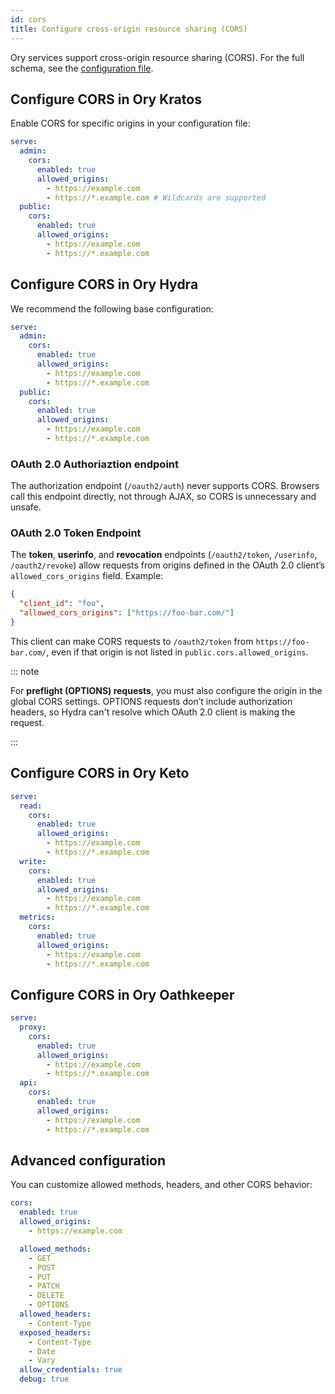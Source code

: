 ```yaml
---
id: cors
title: Configure cross-origin resource sharing (CORS)
---
```


Ory services support cross-origin resource sharing (CORS). For the full schema, see the
[configuration file](https://github.com/ory/hydra/blob/master/.schema/config.schema.json).

## Configure CORS in Ory Kratos

Enable CORS for specific origins in your configuration file:

```yaml
serve:
  admin:
    cors:
      enabled: true
      allowed_origins:
        - https://example.com
        - https://*.example.com # Wildcards are supported
  public:
    cors:
      enabled: true
      allowed_origins:
        - https://example.com
        - https://*.example.com
```

## Configure CORS in Ory Hydra

We recommend the following base configuration:

```yaml
serve:
  admin:
    cors:
      enabled: true
      allowed_origins:
        - https://example.com
        - https://*.example.com
  public:
    cors:
      enabled: true
      allowed_origins:
        - https://example.com
        - https://*.example.com
```

### OAuth 2.0 Authoriaztion endpoint

The authorization endpoint (`/oauth2/auth`) never supports CORS. Browsers call this endpoint directly, not through AJAX, so
CORS is unnecessary and unsafe.

### OAuth 2.0 Token Endpoint

The **token**, **userinfo**, and **revocation** endpoints (`/oauth2/token`, `/userinfo`, `/oauth2/revoke`) allow requests from
origins defined in the OAuth 2.0 client’s `allowed_cors_origins` field. Example:

```json
{
  "client_id": "foo",
  "allowed_cors_origins": ["https://foo-bar.com/"]
}
```

This client can make CORS requests to `/oauth2/token` from `https://foo-bar.com/`, even if that origin is not listed in
`public.cors.allowed_origins`.

::: note

For **preflight (OPTIONS) requests**, you must also configure the origin in the global CORS settings. OPTIONS requests don’t
include authorization headers, so Hydra can't resolve which OAuth 2.0 client is making the request.

:::

## Configure CORS in Ory Keto

```yaml
serve:
  read:
    cors:
      enabled: true
      allowed_origins:
        - https://example.com
        - https://*.example.com
  write:
    cors:
      enabled: true
      allowed_origins:
        - https://example.com
        - https://*.example.com
  metrics:
    cors:
      enabled: true
      allowed_origins:
        - https://example.com
        - https://*.example.com
```

## Configure CORS in Ory Oathkeeper

```yaml
serve:
  proxy:
    cors:
      enabled: true
      allowed_origins:
        - https://example.com
        - https://*.example.com
  api:
    cors:
      enabled: true
      allowed_origins:
        - https://example.com
        - https://*.example.com
```

## Advanced configuration

You can customize allowed methods, headers, and other CORS behavior:

```yaml
cors:
  enabled: true
  allowed_origins:
    - https://example.com

  allowed_methods:
    - GET
    - POST
    - PUT
    - PATCH
    - DELETE
    - OPTIONS
  allowed_headers:
    - Content-Type
  exposed_headers:
    - Content-Type
    - Date
    - Vary
  allow_credentials: true
  debug: true
```
